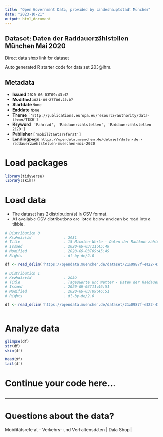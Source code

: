 ```yaml
---
title: "Open Government Data, provided by Landeshauptstadt München"
date: "2023-10-21"
output: html_document
---
```


## Dataset: Daten der Raddauerzählstellen München Mai 2020

[Direct data shop link for dataset](https://opendata.muenchen.de/dataset/daten-der-raddauerzaehlstellen-muenchen-mai-2020)

Auto generated R starter code for data set 203@lhm.

## Metadata

- **Issued** `2020-06-03T09:43:02`
- **Modified** `2021-09-27T06:29:07`
- **Startdate** `None`
- **Enddate** `None`
- **Theme** `['http://publications.europa.eu/resource/authority/data-theme/TECH']`
- **Keyword** `['Fahrrad', 'Raddauerzählstellen', 'Raddauerzählstellen 2020']`
- **Publisher** `['mobilitaetsreferat']`
- **Landingpage** `https://opendata.muenchen.de/dataset/daten-der-raddauerzaehlstellen-muenchen-mai-2020`


# Load packages

```r

library(tidyverse)
library(skimr)

```

# Load data

-   The dataset has 2 distribution(s) in CSV format.
-   All available CSV distributions are listed below and can be read into a tibble.

```r

# Distribution 0
# Ktzhdistid               : 2031
# Title                    : 15 Minuten-Werte - Daten der Raddauerzählstellen München Mai 2020
# Issued                   : 2020-06-03T11:45:49
# Modified                 : 2020-06-03T09:45:49
# Rights                   : dl-by-de/2.0

df <- read_delim('https://opendata.muenchen.de/dataset/21a0987f-e822-413d-95d2-17f9c513c305/resource/57c8b8c0-4f1f-494b-8e35-e89800eea19e/download/rad20200515min.csv')

# Distribution 1
# Ktzhdistid               : 2032
# Title                    : Tageswerte und Wetter - Daten der Raddauerzählstellen München Mai 2020
# Issued                   : 2020-06-03T11:46:51
# Modified                 : 2020-06-03T09:46:51
# Rights                   : dl-by-de/2.0

df <- read_delim('https://opendata.muenchen.de/dataset/21a0987f-e822-413d-95d2-17f9c513c305/resource/1c67f607-b14d-4f1d-a0d0-003dcb60f7a1/download/rad202005tage.csv')



```

# Analyze data

```r

glimpse(df)
str(df)
skim(df)

head(df)
tail(df)

```

# Continue your code here...

```r

```

------------------------------------------------------------------------

# Questions about the data?

Mobilitätsreferat - Verkehrs- und Verhaltensdaten | Data Shop | 
